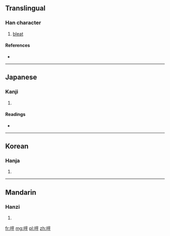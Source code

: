 ==Translingual==

===Han character===
{{Han char|rn=30|rad=口|as=07|sn=10|four=|canj=口廿一十 (RTMJ), X口廿一十 (XRTMJ)}}

# [[bleat]]

====References====
* {{Han ref|kx=0191.070|dkj=03672|dj=0410.200|hdz=10625.081|uh=54F6|ud=21750}}

----

==Japanese==

===Kanji===
{{ja-kanji|grade=|rs=口07}}

# {{defn|Japanese|sort=口07}}

====Readings====
* {{ja-readings|on=[[ば]] (ba), [[め]] (me), [[び]] (bi), [[み]] (mi)|kun=}}

----

==Korean==

===Hanja===
{{ko-hanja|hangeul=마|rv=ma|mr=ma}}

# {{defn|Korean|sort=口07}}

----

==Mandarin==

===Hanzi===
{{cmn-hanzi|pin=[[miē]] ([[mie1]])|wg=mieh<sup>1</sup>}}

# {{defn|Mandarin|sort=口07}}

[[fr:哶]]
[[mg:哶]]
[[pl:哶]]
[[zh:哶]]